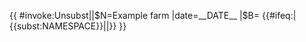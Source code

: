 {{ {{{|safesubst:}}}#invoke:Unsubst||$N=Example farm |date=__DATE__ |$B=
<!--{{Example farm}} begin-->{{#ifeq:{{NAMESPACE}}|{{<includeonly>subst:</includeonly>NAMESPACE}}|<includeonly>[[Category:錯誤使用替換引用的頁面|{{PAGENAME}}]]</includeonly>|}}{{Ambox
| name  = Example farm
| type = style
| sect ={{{1|}}}
| issue = 可能包含'''[[Wikipedia:维基百科不是什么#維基百科不是不經篩選的資訊收集處|不分青紅皂白]]、過多或[[Wikipedia:中立的观点#不合理的比重|不切題]]的範例。'''
| fix  = 請協助改善條目，增加敘述文字、除去不切題與過多的範例、精簡範例份量。請閱讀[[Wikipedia:更优秀条目写作指南|更優秀條目寫作指南]]獲得更進一步的編輯資訊。
| date  = {{{date|}}}
| time  = {{{time|}}}
| cat   = 包含過多範例的條目
}}<!--{{Example farm}} end-->
}}<noinclude>
{{Documentation}}
</noinclude>